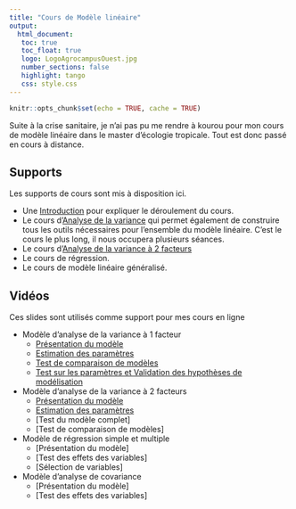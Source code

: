 ```yaml
---
title: "Cours de Modèle linéaire"
output: 
  html_document:
   toc: true
   toc_float: true
   logo: LogoAgrocampusOuest.jpg
   number_sections: false
   highlight: tango
   css: style.css
---
```





```r
knitr::opts_chunk$set(echo = TRUE, cache = TRUE)
```


Suite à la crise sanitaire, je n'ai pas pu me rendre à kourou pour mon cours de modèle linéaire dans le master d'écologie tropicale.  Tout est donc passé en cours à  distance. 


## Supports

Les supports de cours sont mis à disposition ici.

- Une [Introduction](https://marieetienne.github.io/courses/linearmodel/intro.html) pour expliquer le déroulement du cours.
- Le cours d'[Analyse de la variance](https://marieetienne.github.io/courses/linearmodel/anova.html) qui permet également de construire tous les outils nécessaires pour l'ensemble du modèle linéaire. C'est le cours le plus long, il nous occupera plusieurs séances.
- Le cours d'[Analyse de la variance à 2 facteurs](https://marieetienne.github.io/courses/linearmodel/anova2.html)
- Le cours de régression.
- Le cours de modèle linéaire généralisé.

## Vidéos

Ces slides sont utilisés comme support pour mes cours en ligne

- Modèle d'analyse de la variance à 1 facteur
    - [Présentation du modèle](https://youtu.be/8wz6dan_S0c) 
    - [Estimation des paramètres](https://youtu.be/YqYblRLH-aM)
    - [Test de comparaison de modèles](https://youtu.be/7qktWq7WfMg)
    - [Test sur les paramètres et Validation des hypothèses de modélisation](https://youtu.be/Vhx4y8rhWcI)
- Modèle d'analyse de la variance à 2 facteurs
    - [Présentation du modèle](https://youtu.be/OjNam5tYTOI)
    - [Estimation des paramètres](https://youtu.be/ByN4gqCDgCo)
    - [Test du modèle complet]
    - [Test de comparaison de modèles]
- Modèle de régression simple et multiple
    - [Présentation du modèle]
    - [Test des effets des variables]
    - [Sélection de variables]
- Modèle d'analyse de covariance
    - [Présentation du modèle]
    - [Test des effets des variables]
    
    